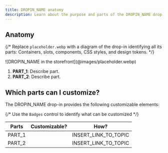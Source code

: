 ```yaml
---
title: DROPIN_NAME anatomy
description: Learn about the purpose and parts of the DROPIN_NAME drop-in.
---
```



## Anatomy

{/* Replace `placeholder.webp` with a diagram of the drop-in identifying all its parts: Containers, slots, components, CSS styles, and design tokens. */}

<Diagram caption="[DROPIN_NAME position]">
  ![DROPIN_NAME in the storefront](@images/placeholder.webp)
</Diagram>

<Callouts columnCount="1">

1. **PART_1**: Describe part.
1. **PART_2**: Describe part.

</Callouts>

## Which parts can I customize?

The DROPIN_NAME drop-in provides the following customizable elements:

{/* Use the `Badges` control to identify what can be customized */}

| Parts  | Customizable?                          | How?                 |
| ------ | -------------------------------------- | -------------------- |
| PART_1 | <Badge text="Yes" variant="success" /> | INSERT_LINK_TO_TOPIC |
| PART_2 | <Badge text="No" variant="danger" />   | INSERT_LINK_TO_TOPIC |
